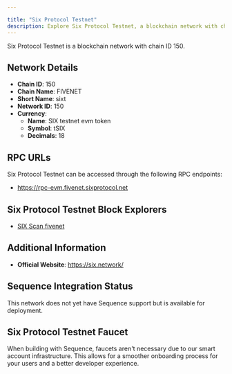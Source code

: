 ```yaml
---

title: "Six Protocol Testnet"
description: Explore Six Protocol Testnet, a blockchain network with chain ID 150. Learn about its native currency, SIX testnet evm token, and how to interact with the network.
---
```




Six Protocol Testnet is a blockchain network with chain ID 150.

## Network Details

- **Chain ID**: 150
- **Chain Name**: FIVENET
- **Short Name**: sixt
- **Network ID**: 150
- **Currency**: 
  - **Name**: SIX testnet evm token
  - **Symbol**: tSIX
  - **Decimals**: 18

## RPC URLs

Six Protocol Testnet can be accessed through the following RPC endpoints:

- https://rpc-evm.fivenet.sixprotocol.net

## Six Protocol Testnet Block Explorers

- [SIX Scan fivenet](https://sixscan.io/fivenet)

## Additional Information

- **Official Website**: https://six.network/

## Sequence Integration Status

This network does not yet have Sequence support but is available for deployment.

## Six Protocol Testnet Faucet

When building with Sequence, faucets aren't necessary due to our smart account infrastructure. This allows for a smoother onboarding process for your users and a better developer experience.

